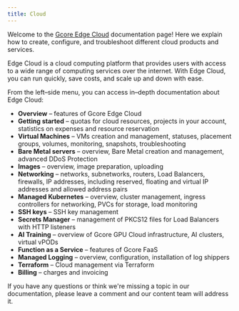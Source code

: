 ---
title: Cloud
---

Welcome to the [Gcore Edge Cloud](https://gcore.com/cloud) documentation page! Here we explain how to create, configure, and troubleshoot different cloud products and services.

Edge Cloud is a cloud computing platform that provides users with access to a wide range of computing services over the internet. With Edge Cloud, you can run quickly, save costs, and scale up and down with ease.

From the left–side menu, you can access in–depth documentation about Edge Cloud:

  * **Overview** – features of Gcore Edge Cloud
  * **Getting started** – quotas for cloud resources, projects in your account, statistics on expenses and resource reservation
  * **Virtual Machines** – VMs creation and management, statuses, placement groups, volumes, monitoring, snapshots, troubleshooting
  * **Bare Metal servers** – overview, Bare Metal creation and management, advanced DDoS Protection
  * **Images** – overview, image preparation, uploading
  * **Networking** – networks, subnetworks, routers, Load Balancers, firewalls, IP addresses, including reserved, floating and virtual IP addresses and allowed address pairs
  * **Managed Kubernetes** – overview, cluster management, ingress controllers for networking, PVCs for storage, load monitoring
  * **SSH keys** – SSH key management
  * **Secrets Manager** – management of PKCS12 files for Load Balancers with HTTP listeners
  * **AI Training** – overview of Gcore GPU Cloud infrastructure, AI clusters, virtual vPODs
  * **Function as a Service** – features of Gcore FaaS
  * **Managed Logging** – overview, configuration, installation of log shippers
  * **Terraform** – Cloud management via Terraform
  * **Billing** – charges and invoicing



If you have any questions or think we're missing a topic in our documentation, please leave a comment and our content team will address it.